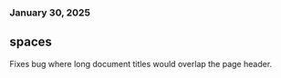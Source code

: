 ### January 30, 2025

## spaces

Fixes bug where long document titles would overlap the page header.
